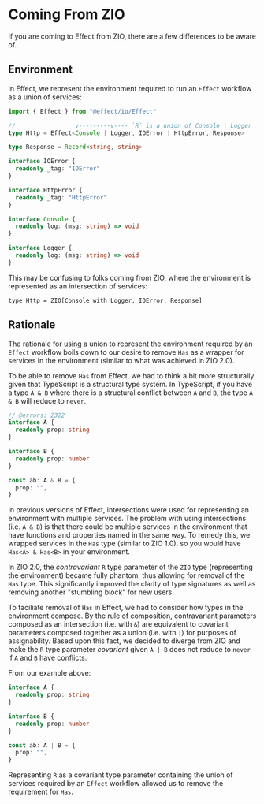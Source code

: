 # Coming From ZIO

If you are coming to Effect from ZIO, there are a few differences to be aware of.

## Environment

In Effect, we represent the environment required to run an `Effect` workflow as a union of services:

```ts twoslash
import { Effect } from "@effect/io/Effect"

//                 v---------v---- `R` is a union of Console | Logger
type Http = Effect<Console | Logger, IOError | HttpError, Response>

type Response = Record<string, string>

interface IOError {
  readonly _tag: "IOError"
}

interface HttpError {
  readonly _tag: "HttpError"
}

interface Console {
  readonly log: (msg: string) => void
}

interface Logger {
  readonly log: (msg: string) => void
}
```

This may be confusing to folks coming from ZIO, where the environment is represented as an intersection of services:

`type Http = ZIO[Console with Logger, IOError, Response]`

## Rationale

The rationale for using a union to represent the environment required by an `Effect` workflow boils down to our desire to remove `Has` as a wrapper for services in the environment (similar to what was achieved in ZIO 2.0).

To be able to remove `Has` from Effect, we had to think a bit more structurally given that TypeScript is a structural type system. In TypeScript, if you have a type `A & B` where there is a structural conflict between `A` and `B`, the type `A & B` will reduce to `never`.

```ts twoslash
// @errors: 2322
interface A {
  readonly prop: string
}

interface B {
  readonly prop: number
}

const ab: A & B = {
  prop: "",
}
```

In previous versions of Effect, intersections were used for representing an environment with multiple services. The problem with using intersections (i.e. `A & B`) is that there could be multiple services in the environment that have functions and properties named in the same way. To remedy this, we wrapped services in the `Has` type (similar to ZIO 1.0), so you would have `Has<A> & Has<B>` in your environment.

In ZIO 2.0, the _contravariant_ `R` type parameter of the `ZIO` type (representing the environment) became fully phantom, thus allowing for removal of the `Has` type. This significantly improved the clarity of type signatures as well as removing another "stumbling block" for new users.

To faciliate removal of `Has` in Effect, we had to consider how types in the environment compose. By the rule of composition, contravariant parameters composed as an intersection (i.e. with `&`) are equivalent to covariant parameters composed together as a union (i.e. with `|`) for purposes of assignability. Based upon this fact, we decided to diverge from ZIO and make the `R` type parameter _covariant_ given `A | B` does not reduce to `never` if `A` and `B` have conflicts.

From our example above:

```ts twoslash
interface A {
  readonly prop: string
}

interface B {
  readonly prop: number
}

const ab: A | B = {
  prop: "",
}
```

Representing `R` as a covariant type parameter containing the union of services required by an `Effect` workflow allowed us to remove the requirement for `Has`.
